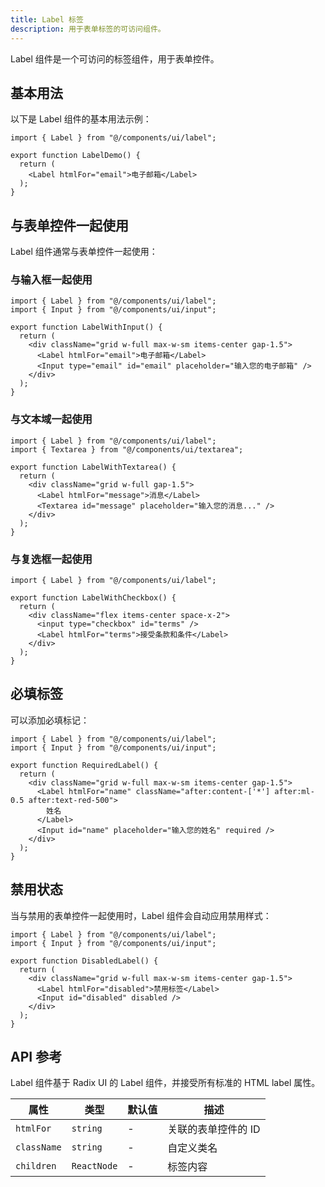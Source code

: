 ```yaml
---
title: Label 标签
description: 用于表单标签的可访问组件。
---
```


Label 组件是一个可访问的标签组件，用于表单控件。

## 基本用法

以下是 Label 组件的基本用法示例：

```tsx
import { Label } from "@/components/ui/label";

export function LabelDemo() {
  return (
    <Label htmlFor="email">电子邮箱</Label>
  );
}
```

## 与表单控件一起使用

Label 组件通常与表单控件一起使用：

### 与输入框一起使用

```tsx
import { Label } from "@/components/ui/label";
import { Input } from "@/components/ui/input";

export function LabelWithInput() {
  return (
    <div className="grid w-full max-w-sm items-center gap-1.5">
      <Label htmlFor="email">电子邮箱</Label>
      <Input type="email" id="email" placeholder="输入您的电子邮箱" />
    </div>
  );
}
```

### 与文本域一起使用

```tsx
import { Label } from "@/components/ui/label";
import { Textarea } from "@/components/ui/textarea";

export function LabelWithTextarea() {
  return (
    <div className="grid w-full gap-1.5">
      <Label htmlFor="message">消息</Label>
      <Textarea id="message" placeholder="输入您的消息..." />
    </div>
  );
}
```

### 与复选框一起使用

```tsx
import { Label } from "@/components/ui/label";

export function LabelWithCheckbox() {
  return (
    <div className="flex items-center space-x-2">
      <input type="checkbox" id="terms" />
      <Label htmlFor="terms">接受条款和条件</Label>
    </div>
  );
}
```

## 必填标签

可以添加必填标记：

```tsx
import { Label } from "@/components/ui/label";
import { Input } from "@/components/ui/input";

export function RequiredLabel() {
  return (
    <div className="grid w-full max-w-sm items-center gap-1.5">
      <Label htmlFor="name" className="after:content-['*'] after:ml-0.5 after:text-red-500">
        姓名
      </Label>
      <Input id="name" placeholder="输入您的姓名" required />
    </div>
  );
}
```

## 禁用状态

当与禁用的表单控件一起使用时，Label 组件会自动应用禁用样式：

```tsx
import { Label } from "@/components/ui/label";
import { Input } from "@/components/ui/input";

export function DisabledLabel() {
  return (
    <div className="grid w-full max-w-sm items-center gap-1.5">
      <Label htmlFor="disabled">禁用标签</Label>
      <Input id="disabled" disabled />
    </div>
  );
}
```

## API 参考

Label 组件基于 Radix UI 的 Label 组件，并接受所有标准的 HTML label 属性。

| 属性 | 类型 | 默认值 | 描述 |
| --- | --- | --- | --- |
| `htmlFor` | `string` | - | 关联的表单控件的 ID |
| `className` | `string` | - | 自定义类名 |
| `children` | `ReactNode` | - | 标签内容 |
